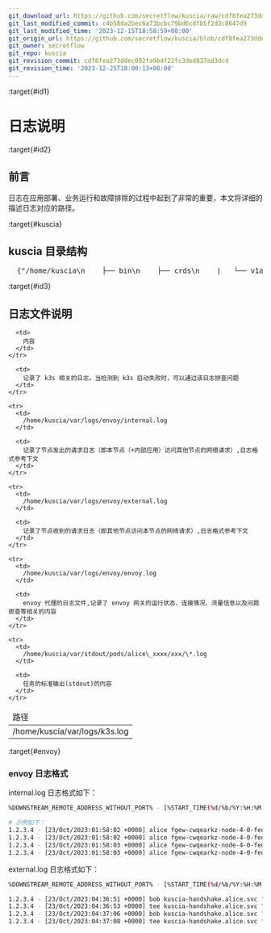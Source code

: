 ```yaml
---
git_download_url: https://github.com/secretflow/kuscia/raw/cdf8fea273ddec092fa9b4f22fc3ded837ad3dcd/docs/deployment/logdescription.md
git_last_modified_commit: c4b58da2bec6a73bcbc79bd6cdfb5f2d3c8647d9
git_last_modified_time: '2023-12-15T18:58:59+08:00'
git_origin_url: https://github.com/secretflow/kuscia/blob/cdf8fea273ddec092fa9b4f22fc3ded837ad3dcd/docs/deployment/logdescription.md
git_owner: secretflow
git_repo: kuscia
git_revision_commit: cdf8fea273ddec092fa9b4f22fc3ded837ad3dcd
git_revision_time: '2023-12-25T18:00:13+08:00'
---
```


:target{#id1}

# 日志说明

:target{#id2}

## 前言

日志在应用部署、业务运行和故障排除的过程中起到了非常的重要，本文将详细的描述日志对应的路径。

:target{#kuscia}

## kuscia 目录结构

<pre>
  {"/home/kuscia\n    ├── bin\n    ├── crds\n    |   └── v1alpha1\n    ├── etc\n    |   ├── certs\n    |   ├── cni\n    |   ├── conf\n    |   ├── kubeconfig\n    |   ├── kuscia.kubeconfig\n    |   └── kuscia.yaml\n    ├── pause\n    |   └──  pause.tar\n    ├── scripts\n    |   ├── deploy\n    |   ├── templates\n    |   ├── test\n    |   ├── tools\n    |   └── user\n    └──  var\n        ├── k3s\n        ├── logs\n        |   ├── envoy\n        |   |   ├── envoy.log\n        |   |   ├── envoy_admin.log\n        |   |   ├── external.log\n        |   |   ├── internal.log\n        |   |   ├── kubernetes.log\n        |   |   ├── prometheus.log\n        |   |   └── zipkin.log\n        |   ├── k3s.log\n        |   └── kuscia.log\n        ├── stdout\n        └── storage\n            └── data\n"}
</pre>

:target{#id3}

## 日志文件说明

<table>
  <thead>
    <tr>
      <td>
        路径
      </td>

      <td>
        内容
      </td>
    </tr>
  </thead>

  <tbody>
    <tr>
      <td>
        /home/kuscia/var/logs/k3s.log
      </td>

      <td>
        记录了 k3s 相关的日志，当检测到 k3s 启动失败时，可以通过该日志排查问题
      </td>
    </tr>

    <tr>
      <td>
        /home/kuscia/var/logs/envoy/internal.log
      </td>

      <td>
        记录了节点发出的请求日志（即本节点（+内部应用）访问其他节点的网络请求）,日志格式参考下文
      </td>
    </tr>

    <tr>
      <td>
        /home/kuscia/var/logs/envoy/external.log
      </td>

      <td>
        记录了节点收到的请求日志（即其他节点访问本节点的网络请求）,日志格式参考下文
      </td>
    </tr>

    <tr>
      <td>
        /home/kuscia/var/logs/envoy/envoy.log
      </td>

      <td>
        envoy 代理的日志文件,记录了 envoy 网关的运行状态、连接情况、流量信息以及问题排查等相关的内容
      </td>
    </tr>

    <tr>
      <td>
        /home/kuscia/var/stdout/pods/alice\_xxxx/xxx/\*.log
      </td>

      <td>
        任务的标准输出(stdout)的内容
      </td>
    </tr>
  </tbody>
</table>

:target{#envoy}

### envoy 日志格式

internal.log 日志格式如下：

```bash
%DOWNSTREAM_REMOTE_ADDRESS_WITHOUT_PORT% - [%START_TIME(%d/%b/%Y:%H:%M:%S %z)%] %REQ(Kuscia-Source)% %REQ(Kuscia-Host?:authority)% \"%REQ(:METHOD)% %REQ(X-ENVOY-ORIGINAL-PATH?:PATH)% %PROTOCOL%\" %REQ(x-b3-traceid)% %REQ(x-b3-spanid)% %RESPONSE_CODE% %RESPONSE_FLAGS% %REQ(content-length)% %DURATION% %REQUEST_DURATION% %RESPONSE_DURATION% %RESPONSE_TX_DURATION% %DYNAMIC_METADATA(envoy.kuscia:request_body)% %DYNAMIC_METADATA(envoy.kuscia:response_body)%
```

```bash
# 示例如下：
1.2.3.4 - [23/Oct/2023:01:58:02 +0000] alice fgew-cwqearkz-node-4-0-fed.bob.svc "POST /org.interconnection.link.ReceiverService/Push HTTP/1.1" 743d0da7e6814c2e 743d0da7e6814c2e 200 - 1791 0 0 0 0 - -
1.2.3.4 - [23/Oct/2023:01:58:02 +0000] alice fgew-cwqearkz-node-4-0-fed.bob.svc "POST /org.interconnection.link.ReceiverService/Push HTTP/1.1" b2f636af87a047f8 b2f636af87a047f8 200 - 56 0 0 0 0 - -
1.2.3.4 - [23/Oct/2023:01:58:03 +0000] alice fgew-cwqearkz-node-4-0-fed.bob.svc "POST /org.interconnection.link.ReceiverService/Push HTTP/1.1" fdd0c66dfb0fbe45 fdd0c66dfb0fbe45 200 - 56 0 0 0 0 - -
1.2.3.4 - [23/Oct/2023:01:58:03 +0000] alice fgew-cwqearkz-node-4-0-fed.bob.svc "POST /org.interconnection.link.ReceiverService/Push HTTP/1.1" dc52437872f6e051 dc52437872f6e051 200 - 171 0 0 0 0 - -
```

external.log 日志格式如下：

```bash
%DOWNSTREAM_REMOTE_ADDRESS_WITHOUT_PORT% - [%START_TIME(%d/%b/%Y:%H:%M:%S %z)%] %REQ(Kuscia-Source)% %REQ(Kuscia-Host?:authority)% \"%REQ(:METHOD)% %REQ(X-ENVOY-ORIGINAL-PATH?:PATH)% %PROTOCOL%\" %REQ(x-b3-traceid)% %REQ(x-b3-spanid)% %RESPONSE_CODE% %RESPONSE_FLAGS% %REQ(content-length)% %DURATION% %DYNAMIC_METADATA(envoy.kuscia:request_body)% %DYNAMIC_METADATA(envoy.kuscia:response_body)%
```

```bash
1.2.3.4 - [23/Oct/2023:04:36:51 +0000] bob kuscia-handshake.alice.svc "GET /handshake HTTP/1.1" 01e87a178e05f967 01e87a178e05f967 200 - - 0 - -
1.2.3.4 - [23/Oct/2023:04:36:53 +0000] tee kuscia-handshake.alice.svc "GET /handshake HTTP/1.1" 65a07630561d3814 65a07630561d3814 200 - - 0 - -
1.2.3.4 - [23/Oct/2023:04:37:06 +0000] bob kuscia-handshake.alice.svc "GET /handshake HTTP/1.1" 8537c88b929fee67 8537c88b929fee67 200 - - 0 - -
1.2.3.4 - [23/Oct/2023:04:37:08 +0000] tee kuscia-handshake.alice.svc "GET /handshake HTTP/1.1" 875d64696b98c6fa 875d64696b98c6fa 200 - - 0 - -
```
